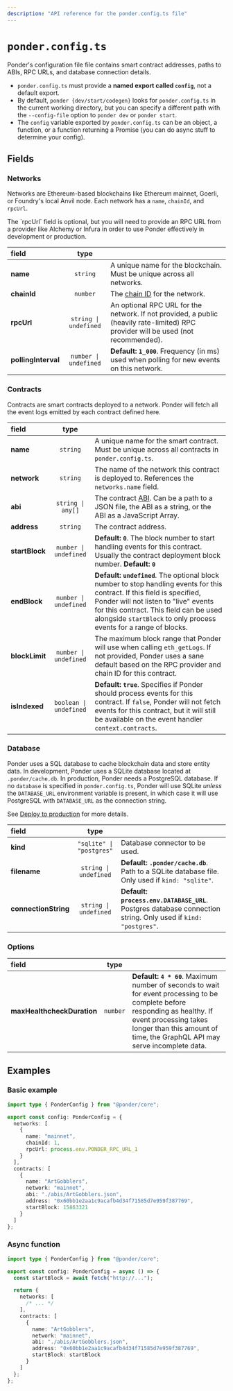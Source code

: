 ```yaml
---
description: "API reference for the ponder.config.ts file"
---
```



# `ponder.config.ts`

Ponder's configuration file file contains smart contract addresses, paths to ABIs, RPC URLs, and database connection details.

- `ponder.config.ts` must provide a **named export called `config`**, not a default export.
- By default, `ponder {dev/start/codegen}` looks for `ponder.config.ts` in the current working directory, but you can specify a different path with the `--config-file` option to `ponder dev` or `ponder start`.
- The `config` variable exported by `ponder.config.ts` can be an object, a function, or a function returning a Promise (you can do async stuff to determine your config).

## Fields

### Networks

Networks are Ethereum-based blockchains like Ethereum mainnet, Goerli, or Foundry's local Anvil node. Each network has a `name`, `chainId`, and `rpcUrl`.

<Callout type="warning">
  The `rpcUrl` field is optional, but you will need to provide an RPC URL from a
  provider like Alchemy or Infura in order to use Ponder effectively in
  development or production.
</Callout>

| field               |         type          |                                                                                                                                    |
| :------------------ | :-------------------: | :--------------------------------------------------------------------------------------------------------------------------------- |
| **name**            |       `string`        | A unique name for the blockchain. Must be unique across all networks.                                                              |
| **chainId**         |       `number`        | The [chain ID](https://chainlist.org) for the network.                                                                             |
| **rpcUrl**          | `string \| undefined` | An optional RPC URL for the network. If not provided, a public (heavily rate-limited) RPC provider will be used (not recommended). |
| **pollingInterval** | `number \| undefined` | **Default: `1_000`**. Frequency (in ms) used when polling for new events on this network.                                          |

### Contracts

Contracts are smart contracts deployed to a network. Ponder will fetch all the event logs emitted by each contract defined here.

| field          |          type          |                                                                                                                                                                                                                                                                                   |
| :------------- | :--------------------: | :-------------------------------------------------------------------------------------------------------------------------------------------------------------------------------------------------------------------------------------------------------------------------------- |
| **name**       |        `string`        | A unique name for the smart contract. Must be unique across all contracts in `ponder.config.ts`.                                                                                                                                                                                  |
| **network**    |        `string`        | The name of the network this contract is deployed to. References the `networks.name` field.                                                                                                                                                                                       |
| **abi**        |   `string \| any[]`    | The contract [ABI](https://docs.soliditylang.org/en/v0.8.17/abi-spec.html). Can be a path to a JSON file, the ABI as a string, or the ABI as a JavaScript Array.                                                                                                                  |
| **address**    |        `string`        | The contract address.                                                                                                                                                                                                                                                             |
| **startBlock** | `number \| undefined`  | **Default: `0`**. The block number to start handling events for this contract. Usually the contract deployment block number. **Default: `0`**                                                                                                                                     |
| **endBlock**   | `number \| undefined`  | **Default: `undefined`**. The optional block number to stop handling events for this contract. If this field is specified, Ponder will not listen to "live" events for this contract. This field can be used alongside `startBlock` to only process events for a range of blocks. |
| **blockLimit** | `number \| undefined`  | The maximum block range that Ponder will use when calling `eth_getLogs`. If not provided, Ponder uses a sane default based on the RPC provider and chain ID for this contract.                                                                                                    |
| **isIndexed**  | `boolean \| undefined` | **Default: `true`**. Specifies if Ponder should process events for this contract. If `false`, Ponder will not fetch events for this contract, but it will still be available on the event handler `context.contracts`.                                                            |

### Database

Ponder uses a SQL database to cache blockchain data and store entity data. In development, Ponder uses a SQLite database located at `.ponder/cache.db`. In production, Ponder needs a PostgreSQL database. If no `database` is specified in `ponder.config.ts`, Ponder will use SQLite _unless_ the `DATABASE_URL` environment variable is present, in which case it will use PostgreSQL with `DATABASE_URL` as the connection string.

See [Deploy to production](/guides/production) for more details.

| field                |           type           |                                                                                                                |
| :------------------- | :----------------------: | :------------------------------------------------------------------------------------------------------------- |
| **kind**             | `"sqlite" \| "postgres"` | Database connector to be used.                                                                                 |
| **filename**         |  `string \| undefined`   | **Default: `.ponder/cache.db`**. Path to a SQLite database file. Only used if `kind: "sqlite"`.                |
| **connectionString** |  `string \| undefined`   | **Default: `process.env.DATABASE_URL`**. Postgres database connection string. Only used if `kind: "postgres"`. |

### Options

| field                      |   type   |                                                                                                                                                                                                                                  |
| :------------------------- | :------: | :------------------------------------------------------------------------------------------------------------------------------------------------------------------------------------------------------------------------------- |
| **maxHealthcheckDuration** | `number` | **Default: `4 * 60`**. Maximum number of seconds to wait for event processing to be complete before responding as healthy. If event processing takes longer than this amount of time, the GraphQL API may serve incomplete data. |

## Examples

### Basic example

```ts filename="ponder.config.ts"
import type { PonderConfig } from "@ponder/core";

export const config: PonderConfig = {
  networks: [
    {
      name: "mainnet",
      chainId: 1,
      rpcUrl: process.env.PONDER_RPC_URL_1
    }
  ],
  contracts: [
    {
      name: "ArtGobblers",
      network: "mainnet",
      abi: "./abis/ArtGobblers.json",
      address: "0x60bb1e2aa1c9acafb4d34f71585d7e959f387769",
      startBlock: 15863321
    }
  ]
};
```

### Async function

```ts filename="ponder.config.ts"
import type { PonderConfig } from "@ponder/core";

export const config: PonderConfig = async () => {
  const startBlock = await fetch("http://...");

  return {
    networks: [
      /* ... */
    ],
    contracts: [
      {
        name: "ArtGobblers",
        network: "mainnet",
        abi: "./abis/ArtGobblers.json",
        address: "0x60bb1e2aa1c9acafb4d34f71585d7e959f387769",
        startBlock: startBlock
      }
    ]
  };
};
```
